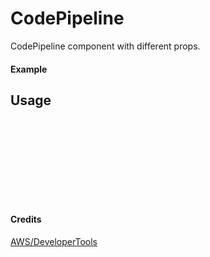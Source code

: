 
<Meta of={CodePipeline} title="AWS/DeveloperTools/CodePipeline" />

# CodePipeline

CodePipeline component with different props.

#### Example

<Canvas of={CodePipeline.Primary} />

## Usage

```ts
import { CodePipeline } from "yadl-ui";

const Example = () => {
  return (
      <CodePipeline />
  );
};

export default Example;
```

#### Credits
[AWS/DeveloperTools](https://aws-icons.com/)
